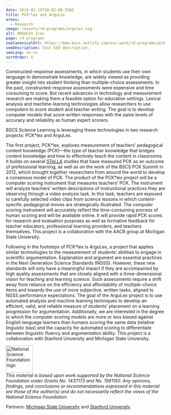 ```yaml
---
date: 2019-02-15T20:02:08.538Z
title: PCK*lex and ArguLex
areas:
  - Research
image: /assets/rd-programs/argulex.svg
alt: ARGULEX Icon
page: rd-programs
seoCanonicalUrl: https://bmw-bscs.netlify.com/our-work/rd-programs/pcklex-and-argulex
seoDescription: Test SEO description.
seoLang: en-us
sortOrder: 6
---
```


Constructed-response assessments, in which students use their own language to demonstrate knowledge, are widely viewed as providing greater insight into student thinking than multiple-choice assessments. In the past, constructed-response assessments were expensive and time consuming to score. But recent advances in technology and measurement research are making them a feasible option for education settings. Lexical analysis and machine-learning technologies allow researchers to use computers to score student and teacher writing. The goal is to develop computer models that score written responses with the same levels of accuracy and reliability as human expert scorers.

BSCS Science Learning is leveraging these technologies in two research projects: PCK*lex and ArguLex.

The first project, PCK\*lex, explores measurement of teachers’ pedagogical content knowledge (PCK)—the type of teacher knowledge that bridges content knowledge and how to effectively teach the content in classrooms. It builds on several <a href="/our-work/rd-programs/science-teachers-learning-from-lesson-analysis-stella" target="_blank" rel="noopener noreferrer">STeLLA</a> studies that have measured PCK as an outcome of professional learning, as well as on the work of the BSCS PCK Summit in 2012, which brought together researchers from around the world to develop a consensus model of PCK. The product of the PCK*lex project will be a computer scoring instrument that measures teachers’ PCK. The instrument will analyze teachers’ written descriptions of instructional practices they are observing through a video analysis task. In this task, teachers are exposed to carefully selected video clips from science lessons in which content-specific pedagogical moves are strategically illustrated. The computer scoring instrument will accurately reflect the time-consuming process of human scoring and will be available online. It will provide rapid PCK scores for research and evaluation purposes as well as formative feedback for teacher educators, professional learning providers, and teachers themselves. This project is a collaboration with the AACR group at Michigan State University.

Following in the footsteps of PCK*lex is ArguLex, a project that applies similar technologies to the measurement of students’ abilities to engage in scientific argumentation. Explanation and argument are essential practices in the Next Generation Science Standards (NGSS). However, these new standards will only have a meaningful impact if they are accompanied by high quality assessments that are closely aligned with a three-dimensional vision for teaching and learning science. Such assessments require a shift away from reliance on the efficiency and affordability of multiple-choice items and towards the use of more subjective, written tasks, aligned to NGSS performance expectations. The goal of the ArguLex project is to use automated analysis and machine learning techniques to develop an efficient, valid, and reliable measure of students’ placement on a learning progression for argumentation. Additionally, we are interested in the degree to which the computer scoring models are more or less biased against English language learners than humans scoring the same data (relative linguistic bias) and the capacity for automated scoring to differentiate between linguistic fluency and argumentation ability. This project is a collaboration with Stanford University and Michigan State University.

<div class="d-flex justify-content-center">
  <div class="p-2">
    <a href="https://www.nsf.gov" target="_blank" rel="noopener noreferrer">
      <img src="/assets/nsf_logo.svg" alt="National Science Foundation logo" style="height: 85px;" />
    </a>
  </div>
  <p class="p-2" style="margin: 0;"><em>This material is based upon work supported by the National Science Foundation under Grants No. 1437173 and No. 1561150. Any opinions, findings, and conclusions or recommendations expressed in this material are those of the author(s) and do not necessarily reflect the views of the National Science Foundation.</em></p>
</div>

Partners: <a href="https://msu.edu/" target="_blank" rel="noopener noreferrer">Michigan State University</a> and <a href="https://www.stanford.edu/" target="_blank" rel="noopener noreferrer">Stanford University</a>
